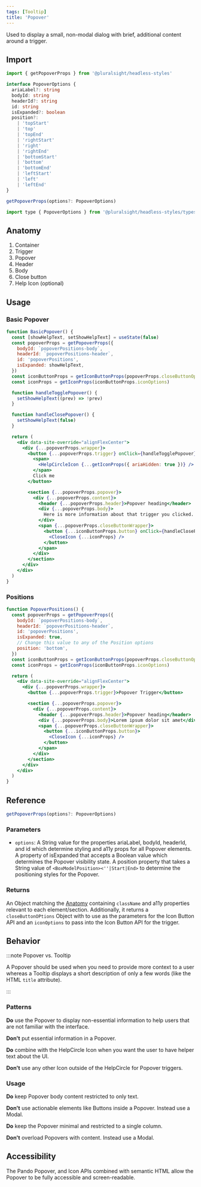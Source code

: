 ```yaml
---
tags: [Tooltip]
title: 'Popover'
---
```



<p className="size-xxl">
  Used to display a small, non-modal dialog with brief, additional content
  around a trigger.
</p>

<DocsLinkBar
  github="https://github.com/pluralsight/pando/tree/main/packages/headless-styles/src/components/Popover"
  figma="https://www.figma.com/file/ZmH4XsZS5WnKeo28ylM5x1/Pando-UI-kit-(Web)?node-id=1214%3A50560&t=YLA3FBYLefNvfeuf-0"
/>

## Import

```javascript
import { getPopoverProps } from '@pluralsight/headless-styles'
```

```typescript
interface PopoverOptions {
  ariaLabel?: string
  bodyId: string
  headerId?: string
  id: string
  isExpanded?: boolean
  position?:
    | 'topStart'
    | 'top'
    | 'topEnd'
    | 'rightStart'
    | 'right'
    | 'rightEnd'
    | 'bottomStart'
    | 'bottom'
    | 'bottomEnd'
    | 'leftStart'
    | 'left'
    | 'leftEnd'
}

getPopoverProps(options?: PopoverOptions)
```

```javascript
import type { PopoverOptions } from '@pluralsight/headless-styles/types'
```

## Anatomy

1. Container
2. Trigger
3. Popover
4. Header
5. Body
6. Close button
7. Help Icon (optional)

## Usage

### Basic Popover

```jsx live
function BasicPopover() {
  const [showHelpText, setShowHelpText] = useState(false)
  const popoverProps = getPopoverProps({
    bodyId: `popoverPositions-body`,
    headerId: `popoverPositions-header`,
    id: 'popoverPositions',
    isExpanded: showHelpText,
  })
  const iconButtonProps = getIconButtonProps(popoverProps.closeButtonOptions)
  const iconProps = getIconProps(iconButtonProps.iconOptions)

  function handleTogglePopover() {
    setShowHelpText((prev) => !prev)
  }

  function handleClosePopover() {
    setShowHelpText(false)
  }

  return (
    <div data-site-override="alignFlexCenter">
      <div {...popoverProps.wrapper}>
        <button {...popoverProps.trigger} onClick={handleTogglePopover}>
          <span>
            <HelpCircleIcon {...getIconProps({ ariaHidden: true })} />
          </span>
          Click me
        </button>

        <section {...popoverProps.popover}>
          <div {...popoverProps.content}>
            <header {...popoverProps.header}>Popover heading</header>
            <div {...popoverProps.body}>
              Here is more information about that trigger you clicked.
            </div>
            <span {...popoverProps.closeButtonWrapper}>
              <button {...iconButtonProps.button} onClick={handleClosePopover}>
                <CloseIcon {...iconProps} />
              </button>
            </span>
          </div>
        </section>
      </div>
    </div>
  )
}
```

### Positions

```jsx live
function PopoverPositions() {
  const popoverProps = getPopoverProps({
    bodyId: `popoverPositions-body`,
    headerId: `popoverPositions-header`,
    id: 'popoverPositions',
    isExpanded: true,
    // Change this value to any of the Position options
    position: 'bottom',
  })
  const iconButtonProps = getIconButtonProps(popoverProps.closeButtonOptions)
  const iconProps = getIconProps(iconButtonProps.iconOptions)

  return (
    <div data-site-override="alignFlexCenter">
      <div {...popoverProps.wrapper}>
        <button {...popoverProps.trigger}>Popover Trigger</button>

        <section {...popoverProps.popover}>
          <div {...popoverProps.content}>
            <header {...popoverProps.header}>Popover heading</header>
            <div {...popoverProps.body}>Lorem ipsum dolor sit amet</div>
            <span {...popoverProps.closeButtonWrapper}>
              <button {...iconButtonProps.button}>
                <CloseIcon {...iconProps} />
              </button>
            </span>
          </div>
        </section>
      </div>
    </div>
  )
}
```

## Reference

```typescript
getPopoverProps(options?: PopoverOptions)
```

### Parameters

- `options`: A String value for the properties ariaLabel, bodyId, headerId, and id which determine styling and a11y props for all Popover elements. A property of isExpanded that accepts a Boolean value which determines the Popover visibility state. A position property that takes a String value of `<BoxModelPosition><''|Start|End>` to determine the positioning styles for the Popover.

### Returns

An Object matching the [Anatomy](#anatomy) containing `className` and a11y properties relevant to each element/section. Additionally, it returns a `closeButtonOPtions` Object with to use as the parameters for the Icon Button API and an `iconOptions` to pass into the Icon Button API for the trigger.

## Behavior

:::note Popover vs. Tooltip

A Popover should be used when you need to provide more context to a user whereas a Tooltip displays a short description of only a few words (like the HTML `title` attribute).

:::

### Patterns

**Do** use the Popover to display non-essential information to help users that are not familiar with the interface.

**Don't** put essential information in a Popover.

**Do** combine with the HelpCircle Icon when you want the user to have helper text about the UI.

**Don't** use any other Icon outside of the HelpCircle for Popover triggers.

### Usage

**Do** keep Popover body content restricted to only text.

**Don't** use actionable elements like Buttons inside a Popover. Instead use a Modal.

**Do** keep the Popover minimal and restricted to a single column.

**Don't** overload Popovers with content. Instead use a Modal.

## Accessibility

The Pando Popover, and Icon APIs combined with semantic HTML allow the Popover to be fully accessible and screen-readable.
